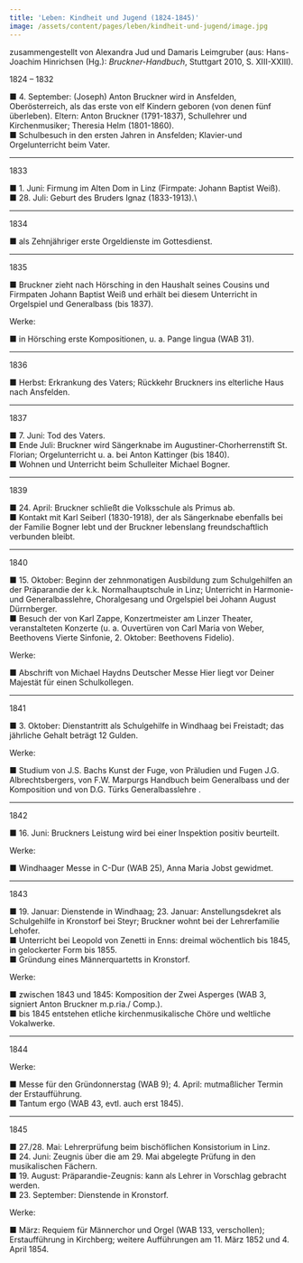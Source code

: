 ```yaml
---
title: 'Leben: Kindheit und Jugend (1824-1845)'
image: /assets/content/pages/leben/kindheit-und-jugend/image.jpg
---
```

zusammengestellt von Alexandra Jud und Damaris Leimgruber (aus: Hans-Joachim Hinrichsen (Hg.): *Bruckner-Handbuch*, Stuttgart 2010, S. XIII-XXIII).

&#x20;1824 – 1832

■ 4. September: (Joseph) Anton Bruckner wird in Ansfelden, Oberösterreich, als das erste von elf Kindern geboren (von denen fünf überleben). Eltern: Anton Bruckner (1791-1837), Schullehrer und Kirchenmusiker; Theresia Helm (1801-1860).\
■ Schulbesuch in den ersten Jahren in Ansfelden; Klavier-und Orgelunterricht beim Vater.

---

1833

■ 1. Juni: Firmung im Alten Dom in Linz (Firmpate: Johann Baptist Weiß).\
■ 28. Juli: Geburt des Bruders Ignaz (1833-1913).\\

---

1834

&#x20;■ als Zehnjähriger erste Orgeldienste im Gottesdienst.

---

1835

&#x20;■ Bruckner zieht nach Hörsching in den Haushalt seines Cousins und Firmpaten Johann Baptist Weiß und erhält bei diesem Unterricht in Orgelspiel und Generalbass (bis 1837).

Werke:

■ in Hörsching erste Kompositionen, u. a. Pange lingua (WAB 31).

---

&#x20;1836

&#x20;■ Herbst: Erkrankung des Vaters; Rückkehr Bruckners ins elterliche Haus nach Ansfelden.

---

1837

■ 7. Juni: Tod des Vaters.\
■ Ende Juli: Bruckner wird Sängerknabe im Augustiner-Chorherrenstift St. Florian; Orgelunterricht u. a. bei Anton Kattinger (bis 1840).\
■ Wohnen und Unterricht beim Schulleiter Michael Bogner.

---

1839

&#x20;■ 24. April: Bruckner schließt die Volksschule als Primus ab.\
■ Kontakt mit Karl Seiberl (1830-1918), der als Sängerknabe ebenfalls bei der Familie Bogner lebt und der Bruckner lebenslang freundschaftlich verbunden bleibt.

---

1840

&#x20;■ 15. Oktober: Beginn der zehnmonatigen Ausbildung zum Schulgehilfen an der Präparandie der k.k. Normalhauptschule in Linz; Unterricht in Harmonie-und Generalbasslehre, Choralgesang und Orgelspiel bei Johann August Dürrnberger.\
■ Besuch der von Karl Zappe, Konzertmeister am Linzer Theater, veranstalteten Konzerte (u. a. Ouvertüren von Carl Maria von Weber, Beethovens Vierte Sinfonie, 2. Oktober: Beethovens Fidelio).

Werke:

■ Abschrift von Michael Haydns Deutscher Messe Hier liegt vor Deiner Majestät für einen Schulkollegen.

---

1841

&#x20;■ 3. Oktober: Dienstantritt als Schulgehilfe in Windhaag bei Freistadt; das jährliche Gehalt beträgt 12 Gulden.

Werke:

■ Studium von J.S. Bachs Kunst der Fuge, von Präludien und Fugen J.G. Albrechtsbergers, von F.W. Marpurgs Handbuch beim Generalbass und der Komposition und von D.G. Türks Generalbasslehre .

---

1842

&#x20;■ 16. Juni: Bruckners Leistung wird bei einer Inspektion positiv beurteilt.

Werke:

■ Windhaager Messe in C-Dur (WAB 25), Anna Maria Jobst gewidmet.

---

&#x20;1843

&#x20;■ 19. Januar: Dienstende in Windhaag; 23. Januar: Anstellungsdekret als Schulgehilfe in Kronstorf bei Steyr; Bruckner wohnt bei der Lehrerfamilie Lehofer.\
■ Unterricht bei Leopold von Zenetti in Enns: dreimal wöchentlich bis 1845, in gelockerter Form bis 1855.\
■ Gründung eines Männerquartetts in Kronstorf.

Werke:

■ zwischen 1843 und 1845: Komposition der Zwei Asperges (WAB 3, signiert Anton Bruckner m.p.ria./ Comp.).\
■ bis 1845 entstehen etliche kirchenmusikalische Chöre und weltliche Vokalwerke.

---

&#x20;1844

&#x20;Werke:

■ Messe für den Gründonnerstag (WAB 9); 4. April: mutmaßlicher Termin der Erstaufführung.\
■ Tantum ergo (WAB 43, evtl. auch erst 1845).

---

&#x20;1845

&#x20;■ 27./28. Mai: Lehrerprüfung beim bischöflichen Konsistorium in Linz.\
■ 24. Juni: Zeugnis über die am 29. Mai abgelegte Prüfung in den musikalischen Fächern.\
■ 19. August: Präparandie-Zeugnis: kann als Lehrer in Vorschlag gebracht werden.\
■ 23. September: Dienstende in Kronstorf.

Werke:

■ März: Requiem für Männerchor und Orgel (WAB 133, verschollen); Erstaufführung in Kirchberg; weitere Aufführungen am 11. März 1852 und 4. April 1854.
